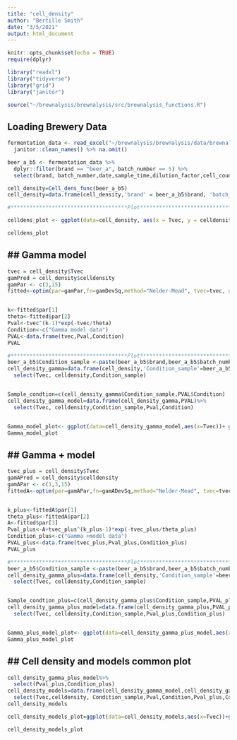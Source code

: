 ```yaml
---
title: "cell_density"
author: "Bertille Smith"
date: "3/5/2021"
output: html_document
---
```


```r
knitr::opts_chunk$set(echo = TRUE)
require(dplyr)

library("readxl")
library("tidyverse")
library("grid")
library("janitor")

source("~/brewnalysis/brewnalysis/src/brewnalysis_functions.R")

```

## Loading Brewery Data

```r
fermentation_data <- read_excel("~/brewnalysis/brewnalysis/data/brewnalysis_test_data.xlsx") %>%
  janitor::clean_names() %>% na.omit()

beer_a_b5 <- fermentation_data %>%
  dplyr::filter(brand == "beer_a", batch_number == 5) %>%
  select(brand, batch_number,date,sample_time,dilution_factor,cell_count_1_live_cells,cell_count_1_squares_counted,cell_count_2_live_cells,cell_count_2_squares_counted)

cell_density=Cell_dens_func(beer_a_b5)
cell_density=data.frame(cell_density,'brand' = beer_a_b5$brand, 'batch_number' = beer_a_b5$batch_number)

#*************************************Plot**************************************

celldens_plot <- ggplot(data=cell_density, aes(x = Tvec, y = celldensity, color = brand, shape = factor(batch_number))) +geom_point() + geom_line()+labs(title = "Cell density in wort according to fermentation time", x="Fermentation time (hours)",y="Cell density")

celldens_plot
```

## ## Gamma model 

```r
tvec = cell_density$Tvec
gamPred = cell_density$celldensity
gamPar <- c(3,15)
fitted<-optim(par=gamPar,fn=gamDevSq,method="Nelder-Mead", tvec=tvec, obs=gamPred)


k<-fitted$par[1]
theta<-fitted$par[2]
Pval<-tvec^(k-1)*exp(-tvec/theta)
Condition<-c("Gamma model data")
PVAL<-data.frame(tvec,Pval,Condition)
PVAL

#*************************************Plot**************************************
beer_a_b5$Condition_sample <-paste(beer_a_b5$brand,beer_a_b5$batch_number,sep="_b")
cell_density_gamma=data.frame(cell_density,'Condition_sample'=beer_a_b5$Condition_sample )%>%
  select(Tvec, celldensity,Condition_sample)


Sample_condtion=c(cell_density_gamma$Condition_sample,PVAL$Condition)
cell_density_gamma_model=data.frame(cell_density_gamma,PVAL)%>%
  select(Tvec, celldensity,Condition_sample,Pval,Condition)


Gamma_model_plot<- ggplot(data=cell_density_gamma_model,aes(x=Tvec))+ geom_line(aes(y=celldensity,colour = factor(Condition_sample)))+geom_point(aes(y=celldensity,colour = factor(Condition_sample)))+geom_line(aes(y=Pval,colour = factor(Condition)))+geom_point(aes(y=Pval,colour = factor(Condition)))+labs(title = "Cell density in wort according to fermentation time", x="Fermentation time (hours)",y="Cell density")
Gamma_model_plot

```
## ## Gamma + model 

```r
tvec_plus = cell_density$Tvec
gamAPred = cell_density$celldensity
gamAPar <- c(1,3,15)
fittedA<-optim(par=gamAPar,fn=gamADevSq,method="Nelder-Mead", tvec=tvec, obs=gamAPred)


k_plus<-fittedA$par[1]
theta_plus<-fittedA$par[2]
A<-fitted$par[3]
Pval_plus<-A+tvec_plus^(k_plus-1)*exp(-tvec_plus/theta_plus)
Condition_plus<-c("Gamma +model data")
PVAL_plus<-data.frame(tvec_plus,Pval_plus,Condition_plus)
PVAL_plus

#*************************************Plot**************************************
beer_a_b5$Condition_sample <-paste(beer_a_b5$brand,beer_a_b5$batch_number,sep="_b")
cell_density_gamma_plus=data.frame(cell_density,'Condition_sample'=beer_a_b5$Condition_sample )%>%
  select(Tvec, celldensity,Condition_sample)


Sample_condtion_plus=c(cell_density_gamma_plus$Condition_sample,PVAL_plus$Condition_plus)
cell_density_gamma_plus_model=data.frame(cell_density_gamma_plus,PVAL_plus)%>%
  select(Tvec, celldensity,Condition_sample,Pval_plus,Condition_plus)


Gamma_plus_model_plot<- ggplot(data=cell_density_gamma_plus_model,aes(x=Tvec))+ geom_line(aes(y=celldensity,colour = factor(Condition_sample)))+geom_point(aes(y=celldensity,colour = factor(Condition_sample)))+geom_line(aes(y=Pval_plus,colour = factor(Condition_plus)))+geom_point(aes(y=Pval_plus,colour = factor(Condition_plus)))+labs(title = "Cell density in wort according to fermentation time", x="Fermentation time (hours)",y="Cell density")
Gamma_plus_model_plot

```
## ## Cell density and models common plot
```r
cell_density_gamma_plus_model%>%
  select(Pval_plus,Condition_plus)
cell_density_models=data.frame(cell_density_gamma_model,cell_density_gamma_plus_model)%>%
  select(Tvec,celldensity, Condition_sample,Pval,Condition,Pval_plus,Condition_plus)
cell_density_models

cell_density_models_plot=ggplot(data=cell_density_models,aes(x=Tvec))+geom_line(aes(y=celldensity,colour = factor(Condition_sample)))+geom_point(aes(y=celldensity,colour = factor(Condition_sample)))+geom_line(aes(y=Pval,colour = factor(Condition)))+geom_point(aes(y=Pval,colour = factor(Condition)))+geom_line(aes(y=Pval_plus,colour = factor(Condition_plus)))+geom_point(aes(y=Pval_plus,colour = factor(Condition_plus)))+labs(title = "Cell density in wort according to fermentation time", x="Fermentation time (hours)",y="Cell density")

cell_density_models_plot

```
